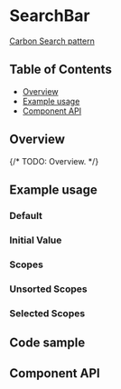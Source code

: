 
# SearchBar

[Carbon Search pattern](https://carbondesignsystem.com/patterns/search-pattern/)

## Table of Contents

- [Overview](#overview)
- [Example usage](#example-usage)
- [Component API](#component-api)

## Overview

{/* TODO: Overview. */}

## Example usage

### Default

<Canvas of={SearchBarStories.Default} >
</Canvas>

### Initial Value

<Canvas of={SearchBarStories.InitialValue} >
</Canvas>

### Scopes

<Canvas of={SearchBarStories.Scopes} >
</Canvas>

### Unsorted Scopes

<Canvas of={SearchBarStories.UnsortedScopes} >
</Canvas>

### Selected Scopes

<Canvas of={SearchBarStories.SelectedScopes} >
</Canvas>

## Code sample

<CodesandboxLink exampleDirectory="SearchBar" />

## Component API

<Controls />
